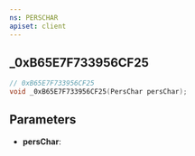 ```yaml
---
ns: PERSCHAR
apiset: client
---
```

## _0xB65E7F733956CF25

```c
// 0xB65E7F733956CF25
void _0xB65E7F733956CF25(PersChar persChar);
```


## Parameters
* **persChar**: